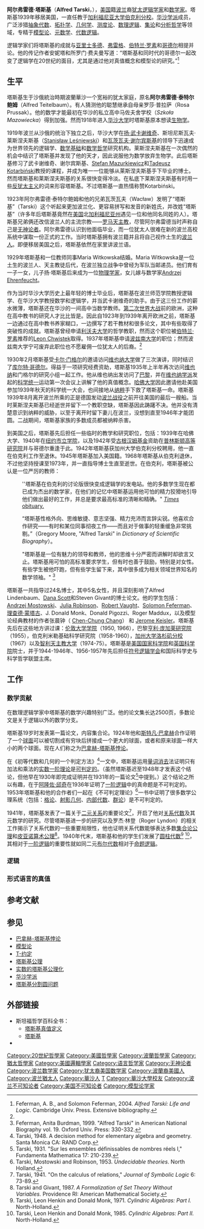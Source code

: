 {{Link style|time=2015-12-11T11:12:12+00:00}}
{{expand|time=2007-09-30T02:57:59Z}}
{{Infobox scientist
|birth_name=
|image = AlfredTarski1968.jpeg
|name = 阿尔弗雷德·塔斯基<br>Alfred Tarski
|caption =
|birth_date = {{birth date|1901|01|14}}
|birth_place = [[華沙|華沙]]，[[波蘭會議王國|波蘭會議王國]]
|death_date = {{death date and age|1983|10|26|1901|01|14}}
|death_place = [[柏克萊|柏克萊]]，[[美國|美國]]
|nationality = 波蘭
|fields = [[數學|數學]]，[[邏輯|邏輯]]，[[語言哲學|語言哲學]]
|workplaces = [[柏克萊加州大學|柏克萊加州大學]]
|alma_mater = [[華沙大學|華沙大學]]
|doctoral_advisor = [[Stanisław_Leśniewski|Stanisław Leśniewski]]
|doctoral_students = [[所罗门·费弗曼|所罗门·费弗曼]]<br>[[Haim_Gaifman|Haim Gaifman]]<br>[[Bjarni_Jónsson|Bjarni Jónsson]]<br>[[Howard_Jerome_Keisler|Howard Jerome Keisler]]<br>[[Roger_Maddux|Roger Maddux]]<br>[[理察·蒙塔古|理察·蒙塔古]]<br>[[Andrzej_Mostowski|Andrzej Mostowski]]<br>[[Julia_Robinson|Julia Robinson]]<br>[[Robert_Vaught|Robert Vaught]]
|influences = [[查爾斯·桑德斯·皮爾士|查爾斯·桑德斯·皮爾士]]
|influenced = [[魯道夫·卡爾納普|魯道夫·卡爾納普]]<br>[[肯尼斯·約瑟夫·阿羅|肯尼斯·約瑟夫·阿羅]]<br>[[威拉德·冯·奥曼·蒯因|威拉德·冯·奥曼·蒯因]]<br>[[卡爾·波普爾|卡爾·波普爾]]<br>[[Patrick_Suppes|Patrick Suppes]]<br>[[Erich_Leo_Lehmann|Erich Leo Lehmann]]
|known_for = Work on the foundations of modern [[logic|logic]]<br />Formal notion of [[Convention_T|truth]]<br />Development of [[model_theory|model theory]]<br />[[關係_(數學)|關係 (數學)]]
}}
'''阿尔弗雷德·塔斯基'''（'''Alfred Tarski'''，{{bd|1901年|1月14日|1983年|10月26日}}），[[美国|美国]]籍[[波兰|波兰]]裔[[犹太|犹太]][[逻辑学家|逻辑学家]]和[[数学家|数学家]]。塔斯基1939年移居美国，一直任教于[[加利福尼亚大学|加利福尼亚大学]][[伯克利分校|伯克利分校]]。[[华沙学派|华沙学派]]成员，广泛涉猎[[抽象代数|抽象代数]]、[[拓扑学|拓扑学]]、[[几何学|几何学]]、[[测度论|测度论]]、[[数理逻辑|数理逻辑]]、[[集论|集论]]和[[分析哲学|分析哲学]]等领域，专精于[[模型论|模型论]]、[[元数学|元数学]]、[[代数逻辑|代数逻辑]]。

逻辑学家们将塔斯基的成就与[[亚里士多德|亚里士多德]]、[[弗雷格|弗雷格]]、[[伯特兰·罗素|伯特兰·罗素]]和[[哥德尔|哥德尔]]相提并论。他的传记作者安妮塔和所罗门·费夫曼写道：“塔斯基和同时代的哥德尔一起改变了逻辑学在20世纪的面目，尤其是通过他对真值概念和模型论的研究。”<ref name="Feferman:2004">Feferman, A. B., and Solomon Feferman, 2004. ''Alfred Tarski:  Life and Logic''. Cambridge Univ. Press. Extensive bibliography.</ref>

== 生平 ==
塔斯基生于沙俄統治時期波蘭華沙一个宽裕的犹太家庭，原名'''阿尔弗雷德·泰特尔鲍姆'''（Alfred Teitelbaum）。有人猜测他的聪慧继承自母亲罗莎·普拉萨（Rosa Prussak）。他的数学才能最初在华沙的私立高中马佐夫舍学校（''Szkoła Mazowiecka''）得到加强。然而1918年进入[[华沙大学|华沙大学]]时塔斯基原本想读[[生物学|生物学]]。

1919年波兰从沙俄的统治下独立之后，华沙大学在[[扬·武卡谢维奇|扬·武卡谢维奇]]、斯坦尼斯瓦夫·莱斯涅夫斯基（[[:en:Stanisław_Leśniewski|Stanisław Leśniewski]]）和[[瓦茨瓦夫·谢尔宾斯基|瓦茨瓦夫·谢尔宾斯基]]的领导下迅速成为世界领先的逻辑学、[[数学基础|数学基础]]和[[数学哲学|数学哲学]]研究机构。莱斯涅夫斯基在一次偶然的机会中结识了塔斯基并发现了他的天才，因此说服他为数学放弃生物学。此后塔斯基修习了武卡谢维奇、谢尔宾斯基、[[:en:Stefan_Mazurkiewicz|Stefan Mazurkiewicz]]和[[:en:Tadeusz_Kotarbiński|Tadeusz Kotarbiński]]教授的课程，并成为唯一一位能够从莱斯涅夫斯基手下毕业的博士。然而塔斯基和莱斯涅夫斯基的关系很快变得冷淡。在私底下莱斯涅夫斯基有时用一些[[反犹太主义|反犹太主义]]的词来形容塔斯基。不过塔斯基一直热情称赞Kotarbiński。

1923年阿尔弗雷德·泰特尔鲍姆和他的兄弟瓦茨瓦夫（Wacław）发明了“塔斯基”（Tarski）这个听起来更加波兰化、更容易拼写和发音的新姓氏，并改姓“塔斯基”（许多年后塔斯基竟然在[[美国|美国]]北[[加利福尼亚州|加利福尼亚州]]遇见一位和他同名同姓的人）。塔斯基兄弟俩还改信波兰人的主流宗教——[[罗马天主教|罗马天主教]]，尽管阿尔弗雷德当时声称自己是[[无神论者|无神论者]]。阿尔弗雷德认识到他面临毕业，而一位犹太人很难在新的波兰高校系统中谋取一份正式的工作。当时塔斯基拥有波兰籍并且将自己视作土生的[[波兰人|波兰人]]。即便移居美国之后，塔斯基依然在家里讲波兰语。

1929年塔斯基和一位教师同事Maria Witkowska结婚。Maria Witkowska是一位土生的波兰人、天主教徒后代，在波兰独立战争中曾经为军队当邮递员。他们育有一子一女，儿子扬·塔斯基后来成为一位[[物理学家|物理学家]]，女儿嫁与数学家[[:en:Andrzej_Ehrenfeucht|Andrzej Ehrenfeucht]]。

作为当时华沙大学历史上最年轻的博士毕业后，塔斯基在波兰师范学院教授逻辑学、在华沙大学教授数学和逻辑学，并当武卡谢维奇的助手。由于这三份工作的薪水微薄，塔斯基还在华沙的一间高中当数学教师。[[第二次世界大战|第二次世界大战]]前的欧洲，这种在高中教书的研究人才比比皆是。因此自1923年到1939年离开欧洲之前，塔斯基一边通过在高中教书养家糊口，一边撰写了若干教材和很多论文，其中有些取得了突破性的成就。塔斯基曾经申请[[利沃夫大学|利沃夫大学]]的哲学教职，然而这个职位被[[伯特兰·罗素|伯特兰·罗素]]推荐的[[:en:Leon_Chwistek|Leon Chwistek]]取得。1937年塔斯基申请[[:en:Adam_Mickiewicz_University_in_Poznań|波兹南大学]]的职位；然而波兹南大学宁可废弃此职位也不愿雇佣一位犹太人的后裔。<ref name="Feferman:2004"/>{{rp|102-3}}

1930年2月塔斯基受[[卡尔·门格尔_(数学家)|卡尔·门格尔]]的邀请访问[[维也纳大学|维也纳大学]]做了三次演讲，同时结识了[[库尔特·哥德尔|库尔特·哥德尔]]。得益于一项研究经费资助，塔斯基1935年上半年再次访问[[维也纳|维也纳]]和门格尔的研究小组一起工作。他从维也纳出发访问了[[巴黎|巴黎]]，并在[[维也纳学派|维也纳学派]]发起的[[科学统一论|科学统一]]运动第一次会议上讲解了他的真值概念。[[哈佛大学|哈佛大学]]因此邀请他赴美国参加1939年秋天的科学统一大会，也间接地从[[纳粹|纳粹]]手下救了塔斯基一命。塔斯基1939年8月离开波兰所乘的正是德国发动[[波兰战役|波兰战役]]之前开往美国的最后一艘船。当时莱斯涅夫斯基已经逝世并留下一个教职空缺，塔斯基因此踌躇不决。他并没有清楚意识到纳粹的威胁，以至于离开时留下妻儿在波兰，没想到直至1946年才能团圆。二战期间，塔斯基家族的多数成员都被纳粹杀害。

到美国之后，塔斯基先后担任一些临时的教学和研究职位，包括：1939年在哈佛大学、1940年在[[纽约市立学院|纽约市立学院]]，以及1942年受[[:en:Guggenheim_Fellowship|古根汉姆基金]]资助在[[普林斯顿高等研究院|普林斯顿高等研究院]]并与哥德尔重逢于此。1942年塔斯基获加州大学伯克利分校聘用，他一直在伯克利工作至退休。1945年塔斯基加入美国籍。1968年塔斯基从伯克利退休，不过他坚持授课至1973年，并一直指导博士生直至逝世。在伯克利，塔斯基被公认是一位严厉的教师：

:''塔斯基在伯克利的讨论版很快变成逻辑学的发电站。他的多数学生现在都已成为杰出的数学家，在他们的记忆中塔斯基运用他可怕的精力狡猾地引导他们做出最好的工作，并总是要求最高标准的清晰和精确。" [http://www.aam314.vzz.net/Tarski.html ''Times'' obituary.]

:“塔斯基性格外向、思维敏捷、意志坚强、精力充沛而言辞尖锐。他喜欢合作研究——有时和某位同事彻夜工作——而且对于做事的轻重缓急非常挑剔。”（Gregory Moore, "Alfred Tarski" in ''Dictionary of Scientific Biography''）。

:"塔斯基是一位有魅力的领导和教师，他的思维十分严密而讲解时却欲言又止。塔斯基用可怕的高标准要求学生，但有时也善于鼓励，特别是对女性。有些学生被他吓跑，但有些学生留下来，其中很多成为相关领域世界知名的数学领袖。" <ref name="A.Feferman:1999">Feferman, Anita Burdman, 1999. "Alfred Tarski" in American National Biography vol. 19. Oxford Univ. Press: 330-332.</ref>

塔斯基一共指导过24名博士，其中5名女性，并且深刻影响了Alfred Lindenbaum、[[:en:Dana_Scott|Dana Scott]]和Steven Givant的博士论文。他的学生包括：[[:en:Andrzej_Mostowski|Andrzej Mostowski]]、[[:en:Julia_Robinson|Julia Robinson]]、[[:en:Robert_Vaught|Robert Vaught]]、[[:en:Solomon_Feferman|Solomon Feferman]]、[[理查德·蒙塔古|理查德·蒙塔古]]、J. Donald Monk、Donald Pigozzi、Roger Maddux，以及模型论经典教材的作者张晨钟（ [[:en:Chen_Chung_Chang|Chen-Chung Chang]]） 和 [[:en:Jerome_Keisler|Jerome Keisler]]。塔斯基先后在这些地方讲过课：[[伦敦大学学院|伦敦大学学院]]（1950, 1966），巴黎[[:en:Institut_Henri_Poincaré|亨利·庞加莱研究院]]（1955），伯克利米勒基础科学研究院（1958-1960），[[加州大学洛杉矶分校|加州大学洛杉矶分校]]（1967）以及[[:en:Pontifical_Catholic_University_of_Chile|智利天主教大学]]（1974-75）。塔斯基是[[美国国家科学院|美国国家科学院]]和[[:en:British_Academy|英国科学院]]院士，并于1944-1946年、1956-1957年先后担任[[:en:Association_for_Symbolic_Logic|符号逻辑学会]]和国际科学史与科学哲学联盟主席。

== 工作 ==
=== 数学贡献 ===
在数理逻辑学家中塔斯基的数学兴趣特别广泛。他的论文集长达2500页，多数论文是关于逻辑以外的数学分支。

塔斯基19岁时发表第一篇论文，内容集合论。1924年他和[[斯特凡·巴拿赫|斯特凡·巴拿赫]]合作证明了一个[[球_(数学)|球面]]可以被切割成有穷块后拼接成一个更大的球面，或者和原来球面一样大小的两个球面。现在人们称之为[[巴拿赫-塔斯基悖论|巴拿赫-塔斯基悖论]]。

在《初等代数和几何的一个判定方法》<ref name="Tarski:1948">Tarski, 1948. A decision method for elementary algebra and geometry. Santa Monica CA: RAND Corp.</ref>一文中，塔斯基运用[[量词消去|量词消去]]法证明只有加法和乘法的[[实数|实数]][[一阶理论|一阶理论]]是[[可判定的|可判定的]]。（虽然塔斯基迟至1948年才发表这个结论，但他早在1930年即完成证明并在1931年的一篇论文<ref name="Tarski:1931">Tarski, 1931. "Sur les ensembles définissables de nombres réels I," Fundamenta Mathematica 17: 210-239.</ref>中提到。）这个结论之所以有趣，在于[[阿隆佐·邱奇|阿隆佐·邱奇]]在1936年证明了[[一阶逻辑|一阶逻辑]]中的真命题是不可判定的。1953年塔斯基和他的合作者们一起在《不可判定理论》<ref name="MRT:1953">Tarski, Mostowski and Robinson, 1953. ''Undecidable theories''. North Holland.</ref>一书中证明了很多数学公理系统（包括：[[格论|格论]]、[[射影几何|射影几何]]、[[内部代数|内部代数]]、[[群论|群论]]）是不可判定的。

1941年，塔斯基发表了一篇关于[[二元关系|二元关系]]的重要论文<ref name="Tarski:1941">Tarski, 1941. "On the calculus of relations," ''Journal of Symbolic Logic'' 6: 73-89.</ref>，开启了他对[[关系代数|关系代数]]及其元数学的研究。尽管塔斯基进一步的研究以及罗杰·林登（Roger Lyndon）的相关工作揭示了关系代数的一些重要局限性，他也证明关系代数能够表达多数[[公理集合论|集合论公理]]和[[皮亚诺公理|皮亚诺算术公理]]<ref name="Tarski.Givant:1987">Tarski and Givant, 1987. ''A Formalization of Set Theory Without Variables.'' Providence RI: American Mathematical Society.</ref>。1940年代末，塔斯基和他的学生们发展了[[圆柱代数|圆柱代数]]<ref name="THM:1971">Tarski, Leon Henkin and Donald Monk, 1971. ''Cylindric Algebras: Part I.'' North-Holland.</ref> <ref name="THM:1985">Tarski, Leon Henkin and Donald Monk, 1985. ''Cylindric Algebras: Part II.'' North-Holland.</ref>，其相对于[[一阶逻辑|一阶逻辑]]的重要性就如同二元[[布尔代数|布尔代数]]相对于[[命题逻辑|命题逻辑]]。

=== 逻辑 ===
===形式语言的真值===
== 参考文献 ==
{{reflist}}

== 参见 ==
{{col-begin}}
*[[巴拿赫-塔斯基悖论|巴拿赫-塔斯基悖论]]
*[[模型论|模型论]]
*[[T-约定|T-约定]]
*[[塔斯基公理|塔斯基公理]]
*[[实数的塔斯基公理化|实数的塔斯基公理化]]
*[[华沙学派|华沙学派]]
*[[塔斯基分割圆问题|塔斯基分割圆问题]]

{{col-end}}

== 外部链接 ==
{{Commonscat|Alfred Tarski}}
*斯坦福哲学百科全书：
**[http://plato.stanford.edu/entries/tarski-truth/ 塔斯基真值定义]
**[http://plato.stanford.edu/entries/tarski/ 塔斯基]
*{{MathGenealogy|id=13347}}

{{Authority control}}
{{DEFAULTSORT:Tarski, Alfred}}
[[Category:20世紀哲學家|Category:20世紀哲學家]]
[[Category:美國哲學家|Category:美國哲學家]]
[[Category:波蘭哲學家|Category:波蘭哲學家]]
[[Category:猶太哲學家|Category:猶太哲學家]]
[[Category:美國邏輯學家|Category:美國邏輯學家]]
[[Category:语言哲学家|Category:语言哲学家]]
[[Category:无神论者|Category:无神论者]]
[[Category:波兰数学家|Category:波兰数学家]]
[[Category:犹太裔美国数学家|Category:犹太裔美国数学家]]
[[Category:波蘭裔美國人|Category:波蘭裔美國人]]
[[Category:波兰猶太人|Category:波兰猶太人]]
[[Category:華沙人|Category:華沙人]]
[[Category:集合論者|T]]
[[Category:華沙大學校友|Category:華沙大學校友]]
[[Category:波兰不可知论者|Category:波兰不可知论者]]
[[Category:美国不可知论者|Category:美国不可知论者]]
[[Category:模型论学家|Category:模型论学家]]